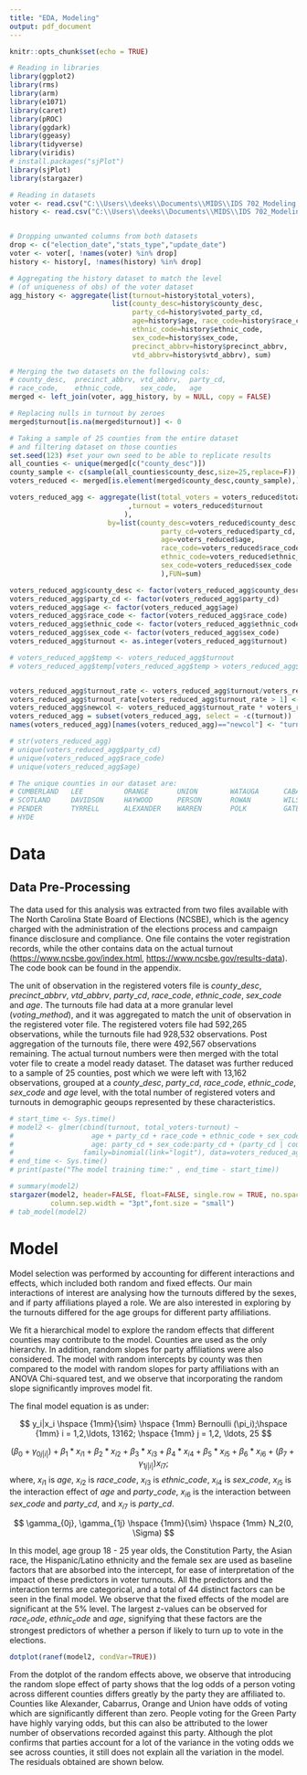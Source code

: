 ```yaml
---
title: "EDA, Modeling"
output: pdf_document
---
```


```r
knitr::opts_chunk$set(echo = TRUE)
```

```r
# Reading in libraries
library(ggplot2)
library(rms)
library(arm)
library(e1071)
library(caret)
library(pROC)
library(ggdark)
library(ggeasy)
library(tidyverse)
library(viridis)
# install.packages("sjPlot")
library(sjPlot)
library(stargazer)

# Reading in datasets
voter <- read.csv("C:\\Users\\deeks\\Documents\\MIDS\\IDS 702_Modeling and representation of data\\Team Assignments\\Datasets\\voter_stats_20201103.txt", header=TRUE, sep='\t')
history <- read.csv("C:\\Users\\deeks\\Documents\\MIDS\\IDS 702_Modeling and representation of data\\Team Assignments\\Datasets\\history_stats_20201103.txt", header=TRUE, sep='\t')


# Dropping unwanted columns from both datasets
drop <- c("election_date","stats_type","update_date")
voter <- voter[, !names(voter) %in% drop]
history <- history[, !names(history) %in% drop]

# Aggregating the history dataset to match the level 
# (of uniqueness of obs) of the voter dataset
agg_history <- aggregate(list(turnout=history$total_voters), 
                         list(county_desc=history$county_desc, 
                              party_cd=history$voted_party_cd,
                              age=history$age, race_code=history$race_code,
                              ethnic_code=history$ethnic_code, 
                              sex_code=history$sex_code,
                              precinct_abbrv=history$precinct_abbrv, 
                              vtd_abbrv=history$vtd_abbrv), sum)

# Merging the two datasets on the following cols:
# county_desc,	precinct_abbrv,	vtd_abbrv,	party_cd,	
# race_code,	ethnic_code,	sex_code,	age
merged <- left_join(voter, agg_history, by = NULL, copy = FALSE)

# Replacing nulls in turnout by zeroes
merged$turnout[is.na(merged$turnout)] <- 0

# Taking a sample of 25 counties from the entire dataset 
# and filtering dataset on those counties
set.seed(123) #set your own seed to be able to replicate results
all_counties <- unique(merged[c("county_desc")])
county_sample <- c(sample(all_counties$county_desc,size=25,replace=F))
voters_reduced <- merged[is.element(merged$county_desc,county_sample),]

voters_reduced_agg <- aggregate(list(total_voters = voters_reduced$total_voters
                             ,turnout = voters_reduced$turnout
                            ),
                        by=list(county_desc=voters_reduced$county_desc, 
                                     party_cd=voters_reduced$party_cd,
                                     age=voters_reduced$age, 
                                     race_code=voters_reduced$race_code,
                                     ethnic_code=voters_reduced$ethnic_code, 
                                     sex_code=voters_reduced$sex_code
                                     ),FUN=sum)

voters_reduced_agg$county_desc <- factor(voters_reduced_agg$county_desc)
voters_reduced_agg$party_cd <- factor(voters_reduced_agg$party_cd)
voters_reduced_agg$age <- factor(voters_reduced_agg$age)
voters_reduced_agg$race_code <- factor(voters_reduced_agg$race_code)
voters_reduced_agg$ethnic_code <- factor(voters_reduced_agg$ethnic_code)
voters_reduced_agg$sex_code <- factor(voters_reduced_agg$sex_code)
voters_reduced_agg$turnout <- as.integer(voters_reduced_agg$turnout)

# voters_reduced_agg$temp <- voters_reduced_agg$turnout
# voters_reduced_agg$temp[voters_reduced_agg$temp > voters_reduced_agg$total_voters] <- voters_reduced_agg$total_voters


voters_reduced_agg$turnout_rate <- voters_reduced_agg$turnout/voters_reduced_agg$total_voters
voters_reduced_agg$turnout_rate[voters_reduced_agg$turnout_rate > 1] <- 1
voters_reduced_agg$newcol <- voters_reduced_agg$turnout_rate * voters_reduced_agg$total_voters
voters_reduced_agg = subset(voters_reduced_agg, select = -c(turnout))
names(voters_reduced_agg)[names(voters_reduced_agg)=="newcol"] <- "turnout"

# str(voters_reduced_agg)
# unique(voters_reduced_agg$party_cd)
# unique(voters_reduced_agg$race_code)
# unique(voters_reduced_agg$age)

# The unique counties in our dataset are:
# CUMBERLAND   LEE          ORANGE       UNION        WATAUGA      CABARRUS     HARNETT      NEW HANOVER 
# SCOTLAND     DAVIDSON     HAYWOOD      PERSON       ROWAN        WILSON       COLUMBUS     NORTHAMPTON 
# PENDER       TYRRELL      ALEXANDER    WARREN       POLK         GATES        MACON        TRANSYLVANIA
# HYDE
```

# Data

## Data Pre-Processing

The data used for this analysis was extracted from two files available with The North Carolina State Board of Elections (NCSBE), which is the agency charged with the administration of the elections process and campaign finance disclosure and compliance. One file contains the voter registration records, while the other contains data on the actual turnout (<https://www.ncsbe.gov/index.html>, <https://www.ncsbe.gov/results-data>). The code book can be found in the appendix.

The unit of observation in the registered voters file is $county\_desc$, $precinct\_abbrv$, $vtd\_abbrv$, $party\_cd$, $race\_code$, $ethnic\_code$, $sex\_code$ and $age$. The turnouts file had data at a more granular level ($voting\_method$), and it was aggregated to match the unit of observation in the registered voter file. The registered voters file had 592,265 observations, while the turnouts file had 928,532 observations. Post aggregation of the turnouts file, there were 492,567 observations remaining. The actual turnout numbers were then merged with the total voter file to create a model ready dataset. The dataset was further reduced to a sample of 25 counties, post which we were left with 13,162 observations, grouped at a $county\_desc$, $party\_cd$, $race\_code$, $ethnic\_code$, $sex\_code$ and $age$ level, with the total number of registered voters and turnouts in demographic geoups represented by these characteristics.

```r
# start_time <- Sys.time()
# model2 <- glmer(cbind(turnout, total_voters-turnout) ~
#                   age + party_cd + race_code + ethnic_code + sex_code +
#                   age: party_cd + sex_code:party_cd + (party_cd | county_desc),
#                 family=binomial(link="logit"), data=voters_reduced_agg, control=glmerControl(optimizer="bobyqa",optCtrl=list(maxfun=2e5)))
# end_time <- Sys.time()
# print(paste("The model training time:" , end_time - start_time))

# summary(model2)
stargazer(model2, header=FALSE, float=FALSE, single.row = TRUE, no.space = TRUE, 
          column.sep.width = "3pt",font.size = "small")
# tab_model(model2)
```

# Model

Model selection was performed by accounting for different interactions and effects, which included both random and fixed effects. Our main interactions of interest are analysing how the turnouts differed by the sexes, and if party affiliations played a role. We are also interested in exploring by the turnouts differed for the age groups for different party affiliations.

We fit a hierarchical model to explore the random effects that different counties may contribute to the model. Counties are used as the only hierarchy. In addition, random slopes for party affiliations were also considered. The model with random intercepts by county was then compared to the model with random slopes for party affiliations with an ANOVA Chi-squared test, and we observe that incorporating the random slope significantly improves model fit.

The final model equation is as under:

$$ y_i|x_i \hspace {1mm}{\sim} \hspace {1mm} Bernoulli (\pi_i);\hspace {1mm} i = 1,2,\ldots, 13162; \hspace {1mm} j = 1,2, \ldots, 25 $$ 

$$
(\beta_0 + \gamma_{0j|i|}) +  \beta_1 * x_{i1} + \beta_2*x_{i2} + \beta_3*x_{i3} + \beta_4*x_{i4} + \beta_5*x_{i5} + \beta_6*x_{i6} + (\beta_7 + \gamma_{1j|i|}) x_{i7};
$$
where, $x_{i1}$ is $age$, $x_{i2}$ is $race\_code$, $x_{i3}$ is $ethnic\_code$, $x_{i4}$ is $sex\_code$, $x_{i5}$ is the interaction effect of $age$ and $party\_code$, $x_{i6}$ is the interaction between $sex\_code$ and $party\_cd$, and $x_{i7}$ is $party\_cd$.

$$ \gamma_{0j}, \gamma_{1j} \hspace {1mm}{\sim} \hspace {1mm} N_2(0, \Sigma)  $$

In this model, age group 18 - 25 year olds, the Constitution Party, the Asian race, the Hispanic/Latino ethnicity and the female sex are used as baseline factors that are absorbed into the intercept, for ease of interpretation of the impact of these predictors in voter turnouts. All the predictors and the interaction terms are categorical, and a total of 44 distinct factors can be seen in the final model. We observe that the fixed effects of the model are significant at the 5% level. The largest z-values can be observed for $race_code$, $ethnic_code$ and $age$, signifying that these factors are the strongest predictors of whether a person if likely to turn up to vote in the elections.

```r
dotplot(ranef(model2, condVar=TRUE))
```

From the dotplot of the random effects above, we observe that introducing the random slope effect of party shows that the log odds of a person voting across different counties differs greatly by the party they are affiliated to. Counties like Alexander, Cabarrus, Orange and Union have odds of voting which are significantly different than zero. People voting for the Green Party have highly varying odds, but this can also be attributed to the lower number of observations recorded against this party. Although the plot confirms that parties account for a lot of the variance in the voting odds we see across counties, it still does not explain all the variation in the model. The residuals obtained are shown below.
